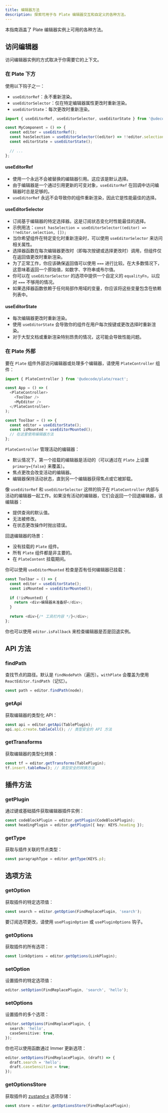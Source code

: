 ```yaml
---
title: 编辑器方法
description: 探索可用于与 Plate 编辑器交互和自定义的各种方法。
---
```


本指南涵盖了 Plate 编辑器实例上可用的各种方法。

## 访问编辑器

访问编辑器实例的方式取决于你需要它的上下文。

### 在 Plate 下方

使用以下钩子之一：

- `useEditorRef`：永不重新渲染。
- `useEditorSelector`：仅在特定编辑器属性更改时重新渲染。
- `useEditorState`：每次更改时重新渲染。

```ts
import { useEditorRef, useEditorSelector, useEditorState } from '@udecode/plate/react';

const MyComponent = () => {
  const editor = useEditorRef();
  const hasSelection = useEditorSelector((editor) => !!editor.selection, []);
  const editorState = useEditorState();
  
  // ...
};
```

#### useEditorRef

- 使用一个永远不会被替换的编辑器引用。这应该是默认选择。
- 由于编辑器是一个通过引用更新的可变对象，`useEditorRef` 在回调中访问编辑器时总是足够的。
- `useEditorRef` 永远不会导致你的组件重新渲染，因此它是性能最佳的选择。

#### useEditorSelector

- 订阅基于编辑器的特定选择器。这是订阅状态变化时性能最佳的选择。
- 示例用法：`const hasSelection = useEditorSelector((editor) => !!editor.selection, []);`
- 当你希望组件在特定变化时重新渲染时，可以使用 `useEditorSelector` 来访问相关属性。
- 选择器函数在每次编辑器更改时（即每次按键或选择更改时）调用，但组件仅在返回值更改时重新渲染。
- 为了正常工作，你应该确保返回值可以使用 `===` 进行比较。在大多数情况下，这意味着返回一个原始值，如数字、字符串或布尔值。
- 你可以在 `useEditorSelector` 的选项中提供一个自定义的 `equalityFn`，以应对 `===` 不够用的情况。
- 如果选择器函数依赖于任何局部作用域的变量，你应该将这些变量包含在依赖列表中。

#### useEditorState

- 每次编辑器更改时重新渲染。
- 使用 `useEditorState` 会导致你的组件在用户每次按键或更改选择时重新渲染。
- 对于大型文档或重新渲染特别昂贵的情况，这可能会导致性能问题。

### 在 Plate 外部

要在 `Plate` 组件外部访问编辑器或处理多个编辑器，请使用 `PlateController` 组件：

```ts
import { PlateController } from '@udecode/plate/react';

const App = () => (
  <PlateController>
    <Toolbar />
    <MyEditor />
  </PlateController>
);

const Toolbar = () => {
  const editor = useEditorState();
  const isMounted = useEditorMounted();
  // 在这里使用编辑器方法
};
```

`PlateController` 管理活动的编辑器：
- 默认情况下，第一个挂载的编辑器是活动的（可以通过在 `Plate` 上设置 `primary={false}` 来覆盖）。
- 焦点更改会改变活动的编辑器。
- 编辑器保持活动状态，直到另一个编辑器获得焦点或它被卸载。

像 `useEditorRef` 和 `useEditorSelector` 这样的钩子在 `PlateController` 内部与活动的编辑器一起工作。如果没有活动的编辑器，它们会返回一个回退编辑器，该编辑器：
- 提供查询的默认值。
- 无法被修改。
- 在状态更改操作时抛出错误。

回退编辑器的场景：
- 没有挂载的 `Plate` 组件。
- 所有 `Plate` 组件都是非主要的。
- 在 `PlateContent` 挂载期间。

你可以使用 `useEditorMounted` 检查是否有任何编辑器已挂载：

```ts
const Toolbar = () => {
  const editor = useEditorState();
  const isMounted = useEditorMounted();
  
  if (!isMounted) {
    return <div>编辑器未准备好</div>;
  }
  
  return <div>{/* 工具栏内容 */}</div>;
};
```

你也可以使用 `editor.isFallback` 来检查编辑器是否是回退实例。

## API 方法

### findPath

查找节点的路径。默认是 `findNodePath`（遍历）。`withPlate` 会覆盖为使用 `ReactEditor.findPath`（记忆）。

```ts
const path = editor.findPath(node);
```

### getApi

获取编辑器的类型化 API：

```ts
const api = editor.getApi(TablePlugin);
api.api.create.tableCell(); // 类型安全的 API 方法
```

### getTransforms

获取编辑器的类型化转换：

```ts
const tf = editor.getTransforms(TablePlugin);
tf.insert.tableRow(); // 类型安全的转换方法
```

## 插件方法

### getPlugin

通过键或基础插件获取编辑器插件实例：

```ts
const codeBlockPlugin = editor.getPlugin(CodeBlockPlugin);
const headingPlugin = editor.getPlugin({ key: KEYS.heading });
```

### getType

获取与插件关联的节点类型：

```ts
const paragraphType = editor.getType(KEYS.p);
```

## 选项方法

### getOption

获取插件的特定选项值：

```ts
const search = editor.getOption(FindReplacePlugin, 'search');
```

要订阅选项更改，请使用 `usePluginOption` 或 `usePluginOptions` 钩子。

### getOptions

获取插件的所有选项：

```ts
const linkOptions = editor.getOptions(LinkPlugin);
```

### setOption

设置插件的特定选项值：

```ts
editor.setOption(FindReplacePlugin, 'search', 'hello');
```

### setOptions

设置插件的多个选项：

```ts
editor.setOptions(FindReplacePlugin, {
  search: 'hello',
  caseSensitive: true,
});
```

你也可以使用函数通过 Immer 更新选项：

```ts
editor.setOptions(FindReplacePlugin, (draft) => {
  draft.search = 'hello';
  draft.caseSensitive = true;
});
```

### getOptionsStore

获取插件的 [zustand-x](https://github.com/udecode/zustand-x) 选项存储：

```ts
const store = editor.getOptionsStore(FindReplacePlugin);
```